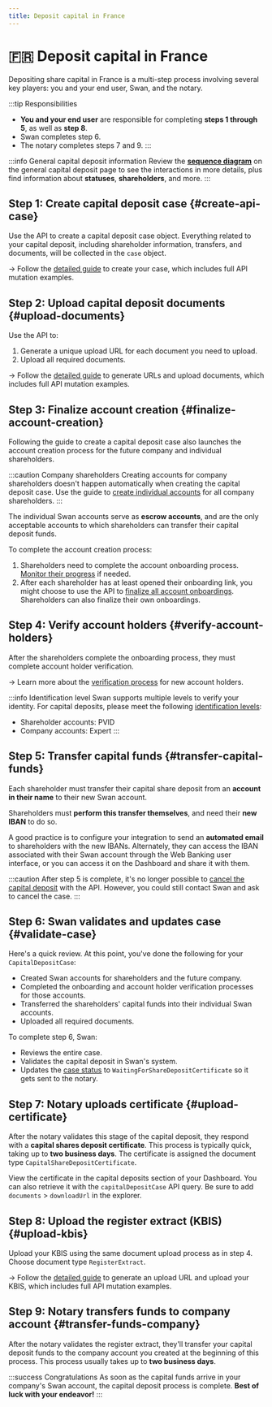 ```yaml
---
title: Deposit capital in France
---
```


# 🇫🇷 Deposit capital in France

Depositing share capital in France is a multi-step process involving several key players: you and your end user, Swan, and the notary.

:::tip Responsibilities
- **You and your end user** are responsible for completing **steps 1 through 5**, as well as **step 8**.
- Swan completes step 6.
- The notary completes steps 7 and 9.
:::

:::info General capital deposit information
Review the [**sequence diagram**](../index.mdx#diagram) on the general capital deposit page to see the interactions in more details, plus find information about **statuses**, **shareholders**, and more.
:::

## Step 1: Create capital deposit case {#create-api-case}

Use the API to create a capital deposit case object.
Everything related to your capital deposit, including shareholder information, transfers, and documents, will be collected in the `case` object.

→ Follow the [detailed guide](./guide-create-case.mdx) to create your case, which includes full API mutation examples.

## Step 2: Upload capital deposit documents {#upload-documents}

Use the API to:

1. Generate a unique upload URL for each document you need to upload.
1. Upload all required documents.

→ Follow the [detailed guide](./guide-upload-documents.mdx) to generate URLs and upload documents, which includes full API mutation examples.

## Step 3: Finalize account creation {#finalize-account-creation}

Following the guide to create a capital deposit case also launches the account creation process for the future company and individual shareholders.

:::caution Company shareholders
Creating accounts for company shareholders doesn't happen automatically when creating the capital deposit case.
Use the guide to [create individual accounts](../../onboarding/individual/guide-create.mdx) for all company shareholders.
:::

The individual Swan accounts serve as **escrow accounts**, and are the only acceptable accounts to which shareholders can transfer their capital deposit funds.

To complete the account creation process:

1. Shareholders need to complete the account onboarding process. [Monitor their progress](../../onboarding/overview/guide-get-info.mdx) if needed.
1. After each shareholder has at least opened their onboarding link, you might choose to use the API to [finalize all account onboardings](../../onboarding/overview/guide-finalize.mdx). Shareholders can also finalize their own onboardings.

## Step 4: Verify account holders {#verify-account-holders}

After the shareholders complete the onboarding process, they must complete account holder verification.

→ Learn more about the [verification process](../../onboarding/account-holders/index.mdx#verification-process) for new account holders.

:::info Identification level
Swan supports multiple levels to verify your identity.
For capital deposits, please meet the following [identification levels](../../users/identifications/index.mdx#levels-processes):

- Shareholder accounts: PVID
- Company accounts: Expert
:::

## Step 5: Transfer capital funds {#transfer-capital-funds}

Each shareholder must transfer their capital share deposit from an **account in their name** to their new Swan account.

Shareholders must **perform this transfer themselves**, and need their **new IBAN** to do so.

A good practice is to configure your integration to send an **automated email** to shareholders with the new IBANs.
Alternately, they can access the IBAN associated with their Swan account through the Web Banking user interface, or you can access it on the Dashboard and share it with them.

:::caution
After step 5 is complete, it's no longer possible to [cancel the capital deposit](../index.mdx#cancel) with the API.
However, you could still contact Swan and ask to cancel the case.
:::

## Step 6: Swan validates and updates case {#validate-case}

Here's a quick review.
At this point, you've done the following for your `CapitalDepositCase`:

- Created Swan accounts for shareholders and the future company.
- Completed the onboarding and account holder verification processes for those accounts.
- Transferred the shareholders' capital funds into their individual Swan accounts.
- Uploaded all required documents.

To complete step 6, Swan:

- Reviews the entire case.
- Validates the capital deposit in Swan's system.
- Updates the [case status](../index.mdx#case-statuses) to `WaitingForShareDepositCertificate` so it gets sent to the notary.

## Step 7: Notary uploads certificate {#upload-certificate}

After the notary validates this stage of the capital deposit, they respond with a **capital shares deposit certificate**.
This process is typically quick, taking up to **two business days**.
The certificate is assigned the document type `CapitalShareDepositCertificate`.

View the certificate in the capital deposits section of your Dashboard.
You can also retrieve it with the `capitalDepositCase` API query.
Be sure to add `documents` > `downloadUrl` in the explorer.

## Step 8: Upload the register extract (KBIS) {#upload-kbis}

Upload your KBIS using the same document upload process as in step 4.
Choose document type `RegisterExtract`.

→ Follow the [detailed guide](./guide-upload-documents.mdx) to generate an upload URL and upload your KBIS, which includes full API mutation examples.

## Step 9: Notary transfers funds to company account {#transfer-funds-company}

After the notary validates the register extract, they'll transfer your capital deposit funds to the company account you created at the beginning of this process.
This process usually takes up to **two business days**.

:::success Congratulations
As soon as the capital funds arrive in your company's Swan account, the capital deposit process is complete.
**Best of luck with your endeavor!**
:::
